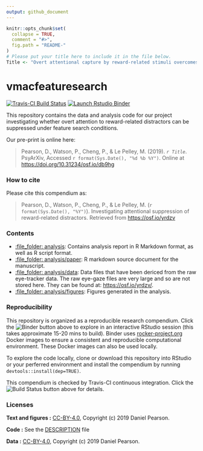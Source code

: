```yaml
---
output: github_document
---
```


<!-- README.md is generated from README.Rmd. Please edit that file -->

```r
knitr::opts_chunk$set(
  collapse = TRUE,
  comment = "#>",
  fig.path = "README-"
)
# Please put your title here to include it in the file below. 
Title <- "Overt attentional capture by reward-related stimuli overcomes inhibitory suppression"
```

# vmacfeaturesearch



<!-- badges: start -->
[![Travis-CI Build Status](https://travis-ci.org/danielpearson90/vmacfeaturesearch.svg?branch=master)](https://travis-ci.org/danielpearson90/vmacfeaturesearch) 
[![Launch Rstudio Binder](http://mybinder.org/badge_logo.svg)](https://mybinder.org/v2/gh/danielpearson90/vmacfeaturesearch/master?urlpath=rstudio)
<!-- badges: end -->


This repository contains the data and analysis code for our project investigating whether overt attention to reward-related distractors can be suppressed under feature search conditions.

Our pre-print is online here:

> Pearson, D., Watson, P., Cheng, P., & Le Pelley, M. (2019). _`r Title`_. PsyArXiv, Accessed `r format(Sys.Date(), "%d %b %Y")`. Online at <https://doi.org/10.31234/osf.io/db9hg>


### How to cite

Please cite this compendium as:

> Pearson, D., Watson, P., Cheng, P., & Le Pelley, M. (`r format(Sys.Date(), "%Y")`). Investigating attentional suppression of reward-related distractors. Retrieved from <https://osf.io/yrdzv>

### Contents
- [:file_folder: analysis](/analysis): Contains analysis report in R Markdown format, as well as R script format.
- [:file_folder: analysis/paper](/analysis/paper): R markdown source document for the manuscript.
- [:file_folder: analysis/data](/analysis/data): Data files that have been dericed from the raw eye-tracker data. The raw eye-gaze files are very large and so are not stored here. They can be found at: <https://osf.io/yrdzv/>.
- [:file_folder: analysis/figures](/analysis/figures): Figures generated in the analysis.

### Reproducibility
This repository is organized as a reproducible research compendium. 
Click the ![Binder](https://mybinder.org/badge_logo.svg) button above to explore in an interactive RStudio session (this takes approximate 15-20 mins to build). Binder uses [rocker-project.org](https://rocker-project.org) Docker images to ensure a consistent and reproducible computational environment.  These Docker images can also be used locally.  

To explore the code locally, clone or download this repository into RStudio or your perferred environment and install the compendium by running `devtools::install(dep=TRUE)`. 


This compendium is checked by Travis-CI continuous integration.  Click the ![Build Status](https://travis-ci.org/cboettig/noise-phenomena.svg?branch=master) button above for details. 

### Licenses

**Text and figures :**  [CC-BY-4.0](http://creativecommons.org/licenses/by/4.0/), Copyright (c) 2019 Daniel Pearson.

**Code :** See the [DESCRIPTION](DESCRIPTION) file

**Data :** [CC-BY-4.0](http://creativecommons.org/licenses/by/4.0/), Copyright (c) 2019 Daniel Pearson.


